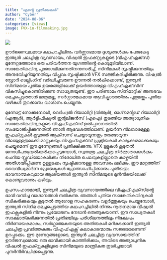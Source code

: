 ```yaml
---
title: "എൻ്റെ പ്രതീക്ഷകൾ"
author: "Cyber"
date: "2024-08-06"
categories: [views]
image: FVX-in-filmmaking.jpg
---
```



![](avengers.jpg)

ഊർജ്ജസ്വലമായ കഥപറച്ചിലിനും വർണ്ണാഭമായ ദൃശ്യങ്ങൾക്കും പേരുകേട്ട ഇന്ത്യൻ ചലച്ചിത്ര വ്യവസായം, വിഷ്വൽ ഇഫക്‌റ്റുകളുടെ (വിഎഫ്എക്‌സ്) മുന്നേറ്റത്തോടെ ഒരു പരിവർത്തന യുഗത്തിൻ്റെ കൊടുമുടിയിലാണ്. സാങ്കേതികവിദ്യ പുരോഗമിക്കുന്നതിനനുസരിച്ച്, സിനിമകൾ സൃഷ്ടിക്കുന്നതിലും അനുഭവിച്ചറിയുന്നതിലും വിപ്ലവം സൃഷ്ടിക്കാൻ VFX സജ്ജീകരിച്ചിരിക്കുന്നു. വിഷ്വൽ സ്റ്റോറി ടെല്ലിംഗിന് വർദ്ധിച്ചുവരുന്ന ഊന്നൽ നൽകിക്കൊണ്ട്, ഇന്ത്യൻ സിനിമയെ പുതിയ ഉയരങ്ങളിലേക്ക് ഉയർത്താനുള്ള വിഎഫ്എക്‌സിന് വികസിച്ചുകൊണ്ടിരിക്കുന്ന സാധ്യതയുണ്ട്. ഈ പരിണാമം സിനിമാറ്റിക് അനുഭവം മെച്ചപ്പെടുത്താൻ മാത്രമല്ല, സർഗ്ഗാത്മകമായ ആവിഷ്കാരത്തിനും പുതുമയ്ക്കും പുതിയ വഴികൾ തുറക്കാനും വാഗ്ദാനം ചെയ്യുന്നു.

മുന്നോട്ട് നോക്കുമ്പോൾ, വെർച്വൽ റിയാലിറ്റി (വിആർ), ഓഗ്‌മെൻ്റഡ് റിയാലിറ്റി (എആർ), ആർട്ടിഫിഷ്യൽ ഇൻ്റലിജൻസ് (എഐ) തുടങ്ങിയ അത്യാധുനിക സാങ്കേതികവിദ്യകളുടെ വിഎഫ്എക്‌സ് ഉൽപ്പാദനത്തിൽ സംയോജിപ്പിക്കുന്നതിൽ ഞാൻ ആവേശത്തിലാണ്. ഉയർന്ന നിലവാരമുള്ള ഇഫക്‌റ്റുകൾ കൂടുതൽ ആക്‌സസ് ചെയ്യാവുന്നതും താങ്ങാവുന്ന വിലയുള്ളതുമാക്കി മാറ്റുകയും വിഎഫ്എക്‌സ് പ്രക്രിയകൾ കാര്യക്ഷമമാക്കുകയും ചെയ്യുമെന്ന് ഈ മുന്നേറ്റങ്ങൾ പ്രതീക്ഷിക്കുന്നു. VFX ടൂളുകൾ കൂടുതൽ ജനാധിപത്യവൽക്കരിക്കപ്പെടുമ്പോൾ, സ്വതന്ത്ര ചലച്ചിത്ര നിർമ്മാതാക്കൾക്കും ചെറിയ സ്റ്റുഡിയോകൾക്കും നിരോധിത ചെലവുകളില്ലാതെ കാഴ്ചയിൽ അതിശയിപ്പിക്കുന്ന ഉള്ളടക്കം സൃഷ്ടിക്കാനുള്ള അവസരം ലഭിക്കും. ഈ മാറ്റത്തിന് വൈവിധ്യമാർന്ന പ്രോജക്ടുകൾ പ്രോത്സാഹിപ്പിക്കാനും പുതിയതും ഭാവനാത്മകവുമായ ആശയങ്ങൾ ഇന്ത്യൻ സിനിമയുടെ മുൻനിരയിലേക്ക് കൊണ്ടുവരാനും കഴിയും.

ഉപസംഹാരമായി, ഇന്ത്യൻ ചലച്ചിത്ര വ്യവസായത്തിലെ വിഎഫ്എക്‌സിൻ്റെ ഭാവി വമ്പിച്ച വാഗ്ദാനങ്ങൾ നൽകുന്നു. ഞങ്ങൾ പുതിയ സാങ്കേതികവിദ്യകൾ സ്വീകരിക്കുകയും കൂടുതൽ ആഗോള സഹകരണം വളർത്തുകയും ചെയ്യുമ്പോൾ, ഇന്ത്യൻ സിനിമ മെച്ചപ്പെടുത്തിയ കഥപറച്ചിലിൽ നിന്നും നൂതനമായ വിഷ്വൽ ഇഫക്റ്റുകളിൽ നിന്നും പ്രയോജനം നേടാൻ ഒരുങ്ങുകയാണ്. ഈ സാധ്യതകൾ സാക്ഷാത്കരിക്കുന്നതിൽ പ്രതിഭയിലും പരിശീലനത്തിലും നിക്ഷേപം നിർണായകമാകും, സർഗ്ഗാത്മകതയുടെ അതിരുകൾ മറികടക്കാൻ ഇന്ത്യൻ ചലച്ചിത്ര പ്രവർത്തകരും വിഎഫ്എക്സ് കലാകാരന്മാരും സജ്ജരാണെന്ന് ഉറപ്പാക്കും. ഈ മുന്നേറ്റങ്ങളോടെ, ഇന്ത്യൻ ചലച്ചിത്ര വ്യവസായത്തിന് ഊർജസ്വലമായ ഒരു ഭാവിക്കായി കാത്തിരിക്കാം, അവിടെ അത്യാധുനിക വിഷ്വൽ ഇഫക്‌റ്റുകളിലൂടെ സിനിമയുടെ മാന്ത്രികത തുടർച്ചയായി പുനർനിർവചിക്കപ്പെടുന്നു.

